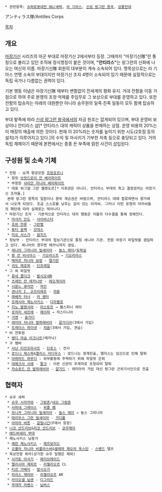  * 관련항목: [[슈퍼로봇대전 OG/세력]], [[라 기아스]], [[신성 랑그란 왕국]], [[강룡전대]]

アンティラス隊/Antilles Corps

[[목차]]

== 개요 ==
[[마장기신]] 시리즈의 아군 부대로 마장기신 2에서부터 등장. 그때까지 "마장기신隊"란 통칭으로 불리고 있던 조직에 정식명칭이 붙은 것이며, '''"안티라스"'''는 랑그란의 신화에 나오는 여신의 이름. 마장기신隊 회원의 대부분이 계속 소속되어 있다. 명목상으로는 라 기아스 연맹 소속의 부대이지만 마장기신 조자 4명이 소속되어 있기 때문에 실질적으로는 독립 국가나 다름없는 권력이 있다.

기본 행동 이념은 마장기신隊 때부터 변함없이 전세계의 평화 유지. 거대 전함을 이동 거점으로 하여 ​​주로 분쟁의 조정·억제를 주임무로 그 보상으로 부대를 운영하고 있다. 또한 전함의 탑승자는 아래의 대원뿐만 아니라 승무원의 일족·친족 일동이 모두 함께 탑승하고 있다.

부대 발족에 따라 [[신성 랑그란 왕국]]에서의 자금 원조는 없게되어 있으며, 부대 운영비 보상이나 안티라스 샵[* 안티라스 대의 캐릭터 상품을 판매하는 상점. 운영 비용의 20%는 이 매장의 매출에 의한 것이다. 현재 이 20%라는 숫자를 높이기 위한 시도(2호점 등의 설치)가 이루어지고 있다.]의 수익 및 마사키가 기부한 저축 등으로 충당되고 있다. 거의 독립 채제이기 때문에 본편에서는 종종 돈 부족에 얽힌 사건이 삽입된다.

== 구성원 및 소속 기체 ==
 * 전함 - 요격 항공모함 [[프링호르니]]
  * 함장 [[브랏드로이 잔 베리파이트]]
  * 부함장 [[샤리안 자니아 베리파이트]]
  * 대표 워그넬 그란 첼렌도르[* 지휘관은 아니다. 안티라스 부대의 최고 결정권자는 마장기신 조자들.]
  본래 랑그란 왕족의 일원이나 왕위 계승권은 버렸으며, 안티라스 대에 합류하면서 왕가에서 나오게 되었다. 조금 스스로를 낮추는 감이 있는 아저씨. 그러나 이런 유형의 아저씨들의 패턴에 따라 실제로는 뛰어나다.
 * 마장기신 조자 - 기본적으로 안티라스 대의 행동은 이들의 다수결을 통해 정해진다.
  * [[마사키 안도]] - [[사이바스터]]
  * [[호완 얀론]] - [[그란벨]]
  * [[튜티 놀백]] - [[갓데스]]
  * [[미오 사스가]] - [[잠지드]]
 * 정보부 - 안티라스 부대의 첩보기관으로 통칭 세니아 기관. 전원 마장기 파일럿을 겸임하고 있다. 세니아의 경우엔 메카닉까지 겸임.
  * [[세니아 그라니아 빌세이아]] - [[놀스 레이]]/[[듀락실]]
  * [[팡 잔 비시아스]] - [[기오라스트]] → [[기오리아스]]
  * [[메피르 자니아 보랑]] - [[델기란]]
  * [[귀도 제호퍼]] - [[딘프레일]]
 * 그 외 파일럿
  * [[류네 졸다크]] - [[발시오네R]]
  * [[츠레인 잔 레카니반]] - [[레오게이라]]
  * [[시몬느 큐리안]] - [[자인]]
  * [[겐나지 I. 코즈이레프]] - [[쟈옴]]
  * [[레베카 터너]] - [[라 웬터]]
  * [[프레시아 제노사키스]] - [[디아블로(마장기신)|디아블로]]
  * [[지노 발렌시아]] - [[라스토르]] → 웰스피너 레이
  * [[로자리 세르에]] - [[제이파]] → 저스티니아
  * [[가엔]] - [[솔가디]]
  * [[레미아 자니아 발하레비아]] - [[갈가디아]](3에서 가입)
  * [[트레이스 하이넷]] - [[쟈옴]](3에서 가입, 견습)
 * 비 전투원
  * [[웬디 라슴 이크나트]](메카닉)
 * 구 멤버
  * [[사난 티안프라사트]] - [[딘포스]] : 전사
  * [[로드니 제스하]]&[[엘리스 라디우스]] : 로드니는 정계진출, 엘리스는 임신으로 인해 탈퇴
  * [[아하마드 하무디]] : 외부활동에 주력하기 위해 파일럿 은퇴
  * [[데메크사 시에]] - [[팔크]] : 이븐 신관의 후계자로 초청되어 탈퇴
  * [[자슈포드 잔 발하레비아]] - [[갈가드]] : 레미아의 가입 대신 랑그란 근위기사단으로 전출

== 협력자 ==
 * 슈우 세력
  * [[슈우 시라카와]] - [[그랑존]]/[[네오 그랑존]]
  * [[사피네 그레이스]] - [[위졸|위졸 改]]
  * [[모니카 그라니아 빌세이아]] - [[놀스 레이]] → 놀스 그라니아
  * [[테리우스 그란 빌세이아]] - [[가디폴]]
  * [[아마라 버튼]] - [[갈릴나간]](F에서 등장)
 * [[니코 산드리브]]&[[리코 산드리브]] - [[쿄우메이]]
 * [[애드버새리 부대]]
 * 제노사키스 남종가
  * [[에란 제노사키스]] - [[제르보이드]]
  * [[오큘라 자니아 비플라스바]]&[[셀레마 제오라 옥스틴]] - [[스벤드]] 델츠
 * 육상전함 뷔라(상기한 슈우 일행은 제외)
  * [[사키토 아사기]] - [[레이브레이드]]
  * [[엘리시아 제피르]] - [[리젤리오르]] CL
  * [[티르 가베이]] - [[발시오가]]
  * [[피리스 재러브]] - [[리젤리오르]] AR
  * [[라이오넬 닐센]] - [[디그리드]]
  * [[무데카 라벤스]] - [[님버스]]
